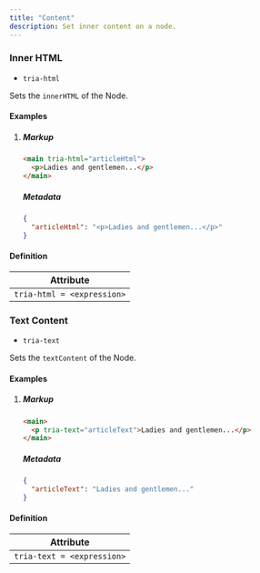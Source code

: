```yaml
---
title: "Content"
description: Set inner content on a node.
---
```


### Inner HTML

- `tria-html`

Sets the `innerHTML` of the Node.

#### Examples
1.  ##### Markup
    ```html
    <main tria-html="articleHtml">
      <p>Ladies and gentlemen...</p>
    </main>
    ```

    ##### Metadata
    ```json
    {
      "articleHtml": "<p>Ladies and gentlemen...</p>"
    }
    ```

#### Definition
| Attribute                  |
| -------------------------- |
| `tria-html = <expression>` |

### Text Content

- `tria-text`

Sets the `textContent` of the Node.

#### Examples
1.  ##### Markup
    ```html
    <main>
      <p tria-text="articleText">Ladies and gentlemen...</p>
    </main>
    ```

    ##### Metadata
    ```json
    {
      "articleText": "Ladies and gentlemen..."
    }
    ```

#### Definition
| Attribute                  |
| -------------------------- |
| `tria-text = <expression>` |
